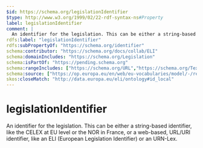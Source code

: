 ```yaml
---
$id: https://schema.org/legislationIdentifier
$type: http://www.w3.org/1999/02/22-rdf-syntax-ns#Property
label: legislationIdentifier
comment: |
  An identifier for the legislation. This can be either a string-based identifier, like the CELEX at EU level or the NOR in France, or a web-based, URL/URI identifier, like an ELI (European Legislation Identifier) or an URN-Lex.
rdfs:label: "legislationIdentifier"
rdfs:subPropertyOf: "https://schema.org/identifier"
schema:contributor: "https://schema.org/docs/collab/ELI"
schema:domainIncludes: "https://schema.org/Legislation"
schema:isPartOf: "https://pending.schema.org"
schema:rangeIncludes: ["https://schema.org/URL","https://schema.org/Text"]
schema:source: ["https://op.europa.eu/en/web/eu-vocabularies/model/-/resource/dataset/eli","https://github.com/schemaorg/schemaorg/issues/1156"]
skos:closeMatch: "http://data.europa.eu/eli/ontology#id_local"
---
```


# legislationIdentifier

An identifier for the legislation. This can be either a string-based identifier, like the CELEX at EU level or the NOR in France, or a web-based, URL/URI identifier, like an ELI (European Legislation Identifier) or an URN-Lex.

